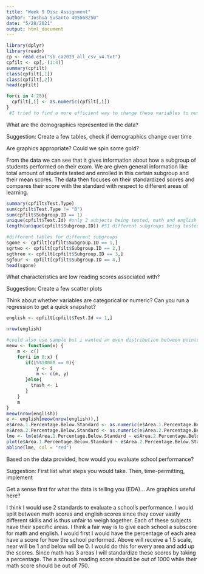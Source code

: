 ```yaml
---
title: "Week 9 Disc Assignment"
author: "Joshua Susanto 405568250"
date: "5/28/2021"
output: html_document
---
```


```r
library(dplyr)
library(readr)
cp <- read.csv("sb_ca2019_all_csv_v4.txt")
cpfilt <- cp[,-(1:4)]
summary(cpfilt)
class(cpfilt[,1])
class(cpfilt[,2])
head(cpfilt)

for(i in 4:28){
  cpfilt[,i] <- as.numeric(cpfilt[,i])
}
 #I tried to find a more efficient way to change these variables to numeric but im not sure if this function worked or how else I could do it.

```


What are the demographics represented in the data?

Suggestion: Create a few tables, check if demographics change over time

Are graphics appropriate?
Could we spin some gold?

From the data we can see that it gives information about how a subgroup of students performed on their exam. We are given general information like total amount of students tested and enrolled in this certain subgroup and their mean scores. The data then focuses on their standardized scores and compares their score with the standard with respect to different areas of learning.
```r
summary(cpfilt$Test.Type)
sum(cpfilt$Test.Type != "B")
sum(cpfilt$Subgroup.ID == 1) 
unique(cpfilt$Test.Id) #only 2 subjects being tested, math and english 
length(unique(cpfilt$Subgroup.ID)) #51 different subgroups being tested

#different tables for different subgroups
sgone <- cpfilt[cpfilt$Subgroup.ID == 1,]
sgrtwo <- cpfilt[cpfilt$Subgroup.ID == 2,]
sgthree <- cpfilt[cpfilt$Subgroup.ID == 3,]
sgfour <- cpfilt[cpfilt$Subgroup.ID == 4,]
head(sgone)

```


What characteristics are low reading scores associated with?

Suggestion: Create a few scatter plots

Think about whether variables are categorical or numeric?
Can you run a regression to get a quick snapshot?


```r
english <- cpfilt[cpfilt$Test.Id == 1,]

nrow(english)

#could also use sample but i wanted an even distribution between points and not completely random points
meow <- function(x) {
    m <- c()
    for(i in 0:x) {
       if(i%%10000 == 0){
           y <- i
           m <- c(m, y)
       }else{
         trash <- i
       }
    }
    m
}
meow(nrow(english))
e <- english[meow(nrow(english)),]
e$Area.1.Percentage.Below.Standard <- as.numeric(e$Area.1.Percentage.Below.Standard)
e$Area.2.Percentage.Below.Standard <- as.numeric(e$Area.2.Percentage.Below.Standard)
lme <- lm(e$Area.1.Percentage.Below.Standard ~ e$Area.2.Percentage.Below.Standard)
plot(e$Area.1.Percentage.Below.Standard ~ e$Area.2.Percentage.Below.Standard, xlab = "Area 2 Percentage Below Standard", ylab = "Area 1 Percentage Below Standard")
abline(lme, col = "red")
```

Based on the data provided, how would you evaluate school performance?

Suggestion: First list what steps you would take. Then, time-permitting, implement

Get a sense first for what the data is telling you (EDA)…
Are graphics useful here?

I think I would use 2 standards to evaluate a school's performance. I would split between math scores and english scores since they cover vastly different skills and is thus unfair to weigh together. Each of these subjects have their specific areas. I think a fair way is to give each school a subscore for math and english. I would first I would have the percentage of each area have a score for how the school performed. Above will receive a 1.5 scale, near will be 1 and below will be 0. I would do this for every area and add up the scores. Since math has 3 areas I will standardize these scores by taking a percentage. The a schools reading score should be out of 1000 while their math score should be out of 750.